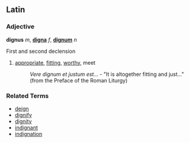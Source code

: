 ==Latin==

===Adjective===
'''dignus''' ''m'', '''[[digna]]''' ''f'', '''[[dignum]]''' ''n''

First and second declension

# [[appropriate]], [[fitting]], [[worthy]], meet
#: ''Vere dignum et justum est...'' - "It is altogether fitting and just..." (from the Preface of the Roman Liturgy)

===Related Terms===
*[[deign]]
*[[dignify]]
*[[dignity]]
*[[indignant]]
*[[indignation]]